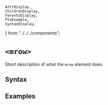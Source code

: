     AttrDisplay,
    ChildrenDisplay,
    ParentsDisplay,
    PtxExample,
    SyntaxDisplay,
} from "../../../components";

# `<mrow>`

Short description of what the `mrow` element does.

## Syntax

<SyntaxDisplay name="mrow" />

## Examples

    